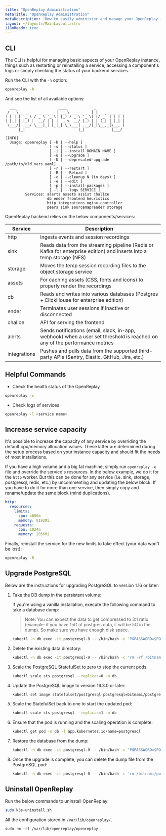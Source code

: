 ```yaml
---
title: "OpenReplay Administration"
metaTitle: "OpenReplay Administration"
metaDescription: "How to easily administer and manage your OpenReplay instance."
layout: ~/layouts/MainLayout.astro
i18nReady: true
---
```


## CLI

The CLI is helpful for managing basic aspects of your OpenReplay instance, things such as restarting or reinstalling a service, accessing a component's logs or simply checking the status of your backend services.

Run the CLI with the `-h` option:

```bash
openreplay -h
```

And see the list of all available options:

```shellsession
  ___                   ____            _
 / _ \ _ __   ___ _ __ |  _ \ ___ _ __ | | __ _ _   _
| | | | '_ \ / _ \ '_ \| |_) / _ \ '_ \| |/ _` | | | |
| |_| | |_) |  __/ | | |  _ <  __/ |_) | | (_| | |_| |
 \___/| .__/ \___|_| |_|_| \_\___| .__/|_|\__,_|\__, |
      |_|                        |_|            |___/

[INFO]
  Usage: openreplay [ -h | --help ]
                    [ -s | --status ]
                    [ -i | --install DOMAIN_NAME ]
                    [ -u | --upgrade ]
                    [ -U | --deprecated-upgrade /path/to/old_vars.yaml]
                    [ -r | --restart ]
                    [ -R | --Reload ]
                    [ -c | --cleanup N (in days) ]
                    [ -e | --edit ]
                    [ -p | --install-packages ]
                    [ -l | --logs SERVICE ]
         Services: alerts assets assist chalice
                   db ender frontend heuristics
                   http integrations nginx-controller
                   peers sink sourcemapreader storage
```

OpenReplay backend relies on the below components/services:

| Service | Description |
|---------|-------------|
| http | Ingests events and session recordings |
| sink | Reads data from the streaming pipeline (Redis or Kafka for enterprise edition) and inserts into a temp storage (NFS) |
| storage | Moves the temp session recording files to the object storage service |
| assets | For caching assets (CSS, fonts and icons) to properly render the recordings |
| db | Reads and writes into various databases (Postgres + ClickHouse for enterprise edition) |
| ender | Terminates user sessions if inactive or disconnected |
| chalice | API for serving the frontend |
| alerts | Sends notifications (email, slack, in-app, webhook) when a user set threshold is reached on any of the performance metrics |
| integrations |  Pushes and pulls data from the supported third-party APIs (Sentry, Elastic, GitHub, Jira, etc.) |

## Helpful Commands

- Check the health status of the OpenReplay

```sh
openreplay -s
```

- Check logs of services

```sh
openreplay -l <service name>
```

## Increase service capacity

It's possible to increase the capacity of any service by overriding the default cpu/memory allocation values. These latter are determined during the setup process based on your instance capacity and should fit the needs of most installations.

 If you have a high volume and a big fat machine, simply run `openreplay -e` file and override the service's resources. In the below example, we do it for the `http` worker. But this can be done for any service (i.e. sink, storage, postgresql, redis, etc.) by uncommenting and updating the below block. If you have to do it for more than one service, then simply copy and rename/update the same block (mind duplications).

```yaml
http:
  resources:
    limits:
      cpu: 4096m
      memory: 8192Mi
    requests:
      cpu: 1024m
      memory: 2056Mi
```

Finally, reinstall the service for the new limits to take effect (your data won't be lost):

```bash
openreplay -R
```

## Upgrade PostgreSQL

Below are the instructions for upgrading PostgreSQL to version 1.16 or later:

1. Take the DB dump in the persistent volume:

   If you're using a vanilla installation, execute the following command to take a database dump:

   > Note: You can expect the data to get compressed to 3:1 ratio (example: if you have 15G of postgres data, it will be 5G in the dump). So make sure you have enough disk space.

   ```sh
   kubectl -n db exec -it postgresql-0 -- /bin/bash -c 'PGPASSWORD=$POSTGRES_PASSWORD PGUSER=postgres pg_dumpall -v > /bitnami/postgresql/dumpall.sql'
   ```

2. Delete the existing data directory:

   ```sh
   kubectl -n db exec -it postgresql-0 -- /bin/bash -c 'rm -rf /bitnami/postgresql/data'
   ```

3. Scale the PostgreSQL StatefulSet to zero to stop the current pods:

   ```sh
   kubectl scale sts postgresql --replicas=0 -n db
   ```

4. Update the PostgreSQL image to version 16.3.0 or later:

   ```sh
   kubectl set image statefulset/postgresql postgresql=bitnami/postgresql:16.3.0 -n db
   ```

5. Scale the StatefulSet back to one to start the updated pod:

   ```sh
   kubectl scale sts postgresql --replicas=1 -n db
   ```

6. Ensure that the pod is running and the scaling operation is complete:

   ```sh
   kubectl get pod -n db -l app.kubernetes.io/name=postgresql
   ```

7. Restore the database from the dump:

   ```sh
   kubectl -n db exec -it postgresql-0 -- /bin/bash -c 'PGPASSWORD=$POSTGRES_PASSWORD PGUSER=postgres psql -f /bitnami/postgresql/dumpall.sql'
   ```

8. Once the upgrade is complete, you can delete the dump file from the PostgreSQL pod:

   ```sh
   kubectl -n db exec -it postgresql-0 -- /bin/bash -c 'rm /bitnami/postgresql/dumpall.sql'
   ```

## Uninstall OpenReplay

Run the below commands to uninstall OpenReplay:

```bash
sudo k3s-uninstall.sh
```

All the configuration stored in `/var/lib/openreplay/`.

```
sudo rm -rf /var/lib/openreplay/openreplay
```
